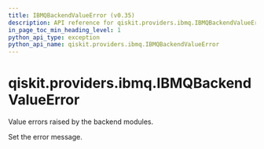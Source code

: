 ```yaml
---
title: IBMQBackendValueError (v0.35)
description: API reference for qiskit.providers.ibmq.IBMQBackendValueError in qiskit v0.35
in_page_toc_min_heading_level: 1
python_api_type: exception
python_api_name: qiskit.providers.ibmq.IBMQBackendValueError
---
```


<span id="qiskit-providers-ibmq-ibmqbackendvalueerror" />

# qiskit.providers.ibmq.IBMQBackendValueError

<Class id="qiskit.providers.ibmq.IBMQBackendValueError" isDedicatedPage={true} github="https://github.com/qiskit/qiskit-ibmq-provider/tree/stable/0.18/qiskit/providers/ibmq/exceptions.py" signature="IBMQBackendValueError(*message)" modifiers="exception">
  Value errors raised by the backend modules.

  Set the error message.
</Class>


